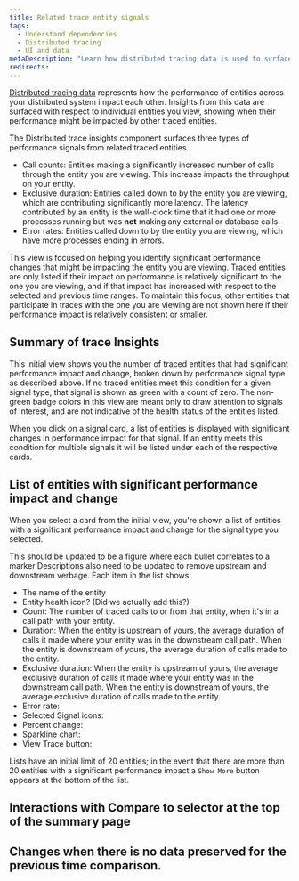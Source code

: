 ```yaml
---
title: Related trace entity signals
tags:
  - Understand dependencies
  - Distributed tracing
  - UI and data
metaDescription: "Learn how distributed tracing data is used to surface performance impacts caused by traced entities."
redirects:
---
```


[Distributed tracing data](/docs/distributed-tracing/concepts/how-new-relic-distributed-tracing-works/#trace-structure) represents how the performance of entities across your distributed system impact each other.
Insights from this data are surfaced with respect to individual entities you view, showing when their performance might be impacted by other traced entities.

The Distributed trace insights component surfaces three types of performance signals from related traced entities.

* Call counts: Entities making a significantly increased number of calls through the entity you are viewing. This increase impacts the throughput on your entity.
* Exclusive duration: Entities called down to by the entity you are viewing, which are contributing significantly more latency. The latency contributed by an entity is the wall-clock time that it had one or more processes running but was **not** making any external or database calls.
* Error rates: Entities called down to by the entity you are viewing, which have more processes ending in errors.

This view is focused on helping you identify significant performance changes that might be impacting the entity you are viewing.
Traced entities are only listed if their impact on performance is relatively significant to the one you are viewing, and if that impact has increased with respect to the selected and previous time ranges.
To maintain this focus, other entities that participate in traces with the one you are viewing are not shown here if their performance impact is relatively consistent or smaller.

## Summary of trace Insights

This initial view shows you the number of traced entities that had significant performance impact and change, broken down by performance signal type as described above.
If no traced entities meet this condition for a given signal type, that signal is shown as green with a count of zero.
The non-green badge colors in this view are meant only to draw attention to signals of interest, and are not indicative of the health status of the entities listed.

When you click on a signal card, a list of entities is displayed with significant changes in performance impact for that signal.
If an entity meets this condition for multiple signals it will be listed under each of the respective cards.

## List of entities with significant performance impact and change


When you select a card from the initial view, you're shown a list of entities with a significant performance impact and change for the signal type you selected.

This should be updated to be a figure where each bullet correlates to a marker
Descriptions also need to be updated to remove upstream and downstream verbage.
Each item in the list shows:
* The name of the entity
* Entity health icon? (Did we actually add this?)
* Count: The number of traced calls to or from that entity, when it's in a call path with your entity.
* Duration: When the entity is upstream of yours, the average duration of calls it made where your entity was in the downstream call path. When the entity is downstream of yours, the average duration of calls made to the entity.
* Exclusive duration: When the entity is upstream of yours, the average exclusive duration of calls it made where your entity was in the downstream call path. When the entity is downstream of yours, the average exclusive duration of calls made to the entity.
* Error rate:
* Selected Signal icons:
* Percent change:
* Sparkline chart:
* View Trace button:

Lists have an initial limit of 20 entities; in the event that there are more than 20 entities with a significant performance impact a `Show More` button appears at the bottom of the list.


## Interactions with Compare to selector at the top of the summary page

## Changes when there is no data preserved for the previous time comparison.
